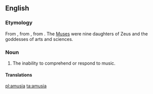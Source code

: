 ==English==

===Etymology===
From {{etyl|LL.}}, from {{etyl|grc}} {{term|lang=grc|αμουσια||tr=amousia|without harmony}}, from {{term|lang=grc|αμουσος||tr=amousos|without song}}. The [[Muse]]s were nine daughters of Zeus and the goddesses of arts and sciences.

===Noun===
{{en-noun}}

# The inability to comprehend or respond to music.

====Translations====
{{trans-top|the inability to comprehend or respond to music}}
{{trans-mid}}
{{trans-bottom}}

[[pl:amusia]]
[[ta:amusia]]
